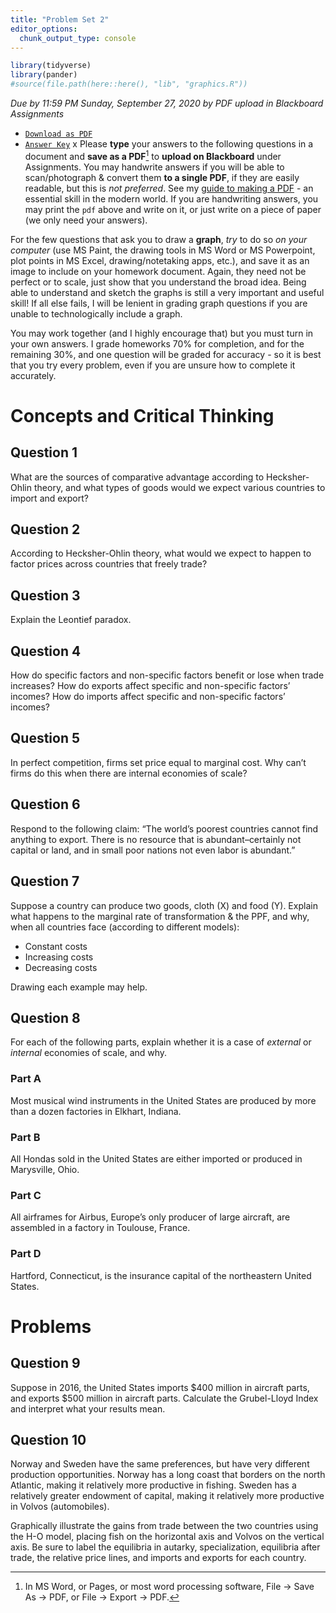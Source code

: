 ```yaml
---
title: "Problem Set 2"
editor_options: 
  chunk_output_type: console
---
```


```r
library(tidyverse)
library(pander)
#source(file.path(here::here(), "lib", "graphics.R"))
```

*Due by 11:59 PM Sunday, September 27, 2020 by PDF upload in Blackboard Assignments*

- [<i class="fas fa-file-pdf"></i> `Download as PDF`](/assignments/02-problem-set-pdf.pdf)
- [<i class="far fa-life-ring"></i> `Answer Key`](/assignments/02-problem-set-answers.pdf)
x
Please **type** your answers to the following questions in a document and **save as a PDF**^[In MS Word, or Pages, or most word processing software, File -> Save As -> PDF, or File -> Export -> PDF.] to **upload on Blackboard** under Assignments. You may handwrite answers if you will be able to scan/photograph & convert them **to a single PDF**, if they are easily readable, but this is *not preferred*. See my [guide to making a PDF](/reference/#how-to-make-a-pdf-for-submitting-assignments) - an essential skill in the modern world. If you are handwriting answers, you may print the `pdf` above and write on it, or just write on a piece of paper (we only need your answers). 

For the few questions that ask you to draw a **graph**, *try* to do so *on your computer* (use MS Paint, the drawing tools in MS Word or MS Powerpoint, plot points in MS Excel, drawing/notetaking apps, etc.), and save it as an image to include on your homework document. Again, they need not be perfect or to scale, just show that you understand the broad idea. Being able to understand and sketch the graphs is still a very important and useful skill! If all else fails, I will be lenient in grading graph questions if you are unable to technologically include a graph. 

You may work together (and I highly encourage that) but you must turn in your own answers. I grade homeworks 70% for completion, and for the remaining 30%, and one question will be graded for accuracy - so it is best that you try every problem, even if you are unsure how to complete it accurately.

# Concepts and Critical Thinking

## Question 1

What are the sources of comparative advantage according to Hecksher-Ohlin theory, and what types of goods would we expect various countries to import and export?

## Question 2

According to Hecksher-Ohlin theory, what would we expect to happen to factor prices across countries that freely trade?

## Question 3

Explain the Leontief paradox.

## Question 4

How do specific factors and non-specific factors benefit or lose when trade increases? How do exports affect specific and non-specific factors' incomes? How do imports affect specific and non-specific factors' incomes?

## Question 5 

In perfect competition, firms set price equal to marginal cost. Why can't firms do this when there are internal economies of scale?

## Question 6

Respond to the following claim: “The world's poorest countries cannot find anything to export. There is no resource that is abundant--certainly not capital or land, and in small poor nations not even labor is abundant.”

## Question 7

Suppose a country can produce two goods, cloth (X) and food (Y). Explain what happens to the marginal rate of transformation & the PPF, and why, when all countries face (according to different models):

- Constant costs
- Increasing costs
- Decreasing costs

Drawing each example may help.

## Question 8

For each of the following parts, explain whether it is a case of *external* or *internal* economies of scale, and why.

### Part A

Most musical wind instruments in the United States are produced by more than a dozen factories in Elkhart, Indiana.

### Part B

All Hondas sold in the United States are either imported or produced in Marysville, Ohio.

### Part C

All airframes for Airbus, Europe’s only producer of large aircraft, are assembled in a factory in Toulouse, France.

### Part D

Hartford, Connecticut, is the insurance capital of the northeastern United States.


\clearpage

# Problems

## Question 9

Suppose in 2016, the United States imports $400 million in aircraft parts, and exports $500 million in aircraft parts. Calculate the Grubel-Lloyd Index and interpret what your results mean. 

## Question 10

Norway and Sweden have the same preferences, but have very different production opportunities. Norway has a long coast that borders on the north Atlantic, making it relatively more productive in fishing. Sweden has a relatively greater endowment of capital, making it relatively more productive in Volvos (automobiles). 

Graphically illustrate the gains from trade between the two countries using the H-O model, placing fish on the horizontal axis and Volvos on the vertical axis. Be sure to label the equilibria in autarky, specialization, equilibria after trade, the relative price lines, and imports and exports for each country. 